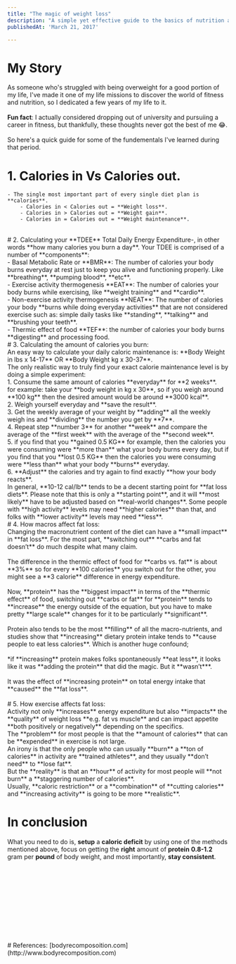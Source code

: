 ```yaml
---
title: "The magic of weight loss"
description: "A simple yet effective guide to the basics of nutrition and weight loss."
publishedAt: 'March 21, 2017'

---
```



# My Story
As someone who's struggled with being overweight for a good portion of my life, I've made it one of my life missions to discover the world of fitness and nutrition, so I dedicated a few years of my life to it.  
<br/>
**Fun fact**: I actually considered dropping out of university and pursuiing a career in fitness, but thankfully, these thoughts never got the best of me 😂​.
<br/>  
So here's a quick guide for some of the fundementals I've learned during that period.
<br/>




# 1. Calories in Vs Calories out.  
    - The single most important part of every single diet plan is **calories**.  
        - Calories in < Calories out = **Weight loss**.  
        - Calories in > Calories out = **Weight gain**.  
        - Calories in = Calories out = **Weight maintenance**.  
<br/>
# 2. Calculating your **TDEE**
         Total Daily Energy Expenditure-, in other words **how many calories you burn a day**.
        Your TDEE is comprised of a number of **components**:
            <br/>  
            - Basal Metabolic Rate or **BMR**:  
            The number of calories your body burns everyday at rest just to keep you alive and functioning properly. Like **breathing**, **pumping blood**, **etc**.  
            <br/>
            - Exercise activity thermogenesis **EAT**:  
            The number of calories your body burns while exercising, like **weight training** and **cardio**.
            <br/>
            - Non-exercise activity thermogenesis **NEAT**:  
            The number of calories your body **burns while doing everyday activities** that are not considered exercise such as:
            simple daily tasks like **standing**, **talking** and **brushing your teeth**.  
            <br/>
            - Thermic effect of food **TEF**:  
            the number of calories your body burns **digesting** and processing food.
<br/>
# 3. Calculating the amount of calories you burn:
    <br/>
         An easy way to calculate your daily caloric maintenance is:
    **Body Weight in lbs x 14-17**  OR **Body Weight kg  x 30-37**.
     <br/>
         The only realistic way to truly find your exact calorie maintenance level is by doing a simple experiment:
            <br/>
            1. Consume the same amount of calories **everyday** for **2 weeks**.
                <br/>
                for example: take your **body weight in kg x 30**, so if you weigh around **100 kg** then the desired amount would be around **3000 kcal**.
            <br/> 
            2. Weigh yourself everyday and **save the result**. 
            <br/> 
            3. Get the weekly average of your weight by **adding** all the weekly weigh ins and **dividing** the number you get by **7**.
            <br/> 
            4. Repeat step **number 3** for another **week** and compare the average of the **first week** with the average of the **second week**.
            <br/> 
            5. if you find that you **gained 0.5 KG** for example, then the calories you were consuming were **more than** what your body burns every day, but if you find that you **lost 0.5 KG** then the calories you were consuming were **less than** what your body **burns** everyday.
            <br/> 
            6. **Adjust** the calories and try again to find exactly **how your body reacts**.
            <br/> 
            In general, **10-12 cal/lb** tends to be a decent starting point for **fat loss diets**.  
            Please note that this is only a **starting point**, and it will **most likely** have to be adjusted based on **real-world changes**.  
            Some people with **high activity** levels may need **higher calories** than that, and folks with **lower activity** levels may need **less**.
<br/>  
# 4. How macros affect fat loss:
<br/>
   Changing the macronutrient content of the diet can have a **small impact** in **fat loss**.  
    For the most part, **switching out** **carbs and fat doesn’t** do much despite what many claim.
    <br/>
    <br/>    
    The difference in the thermic effect of food for **carbs vs. fat** is about **3%** so for every **100 calories** you switch out for the other, you might see a **3 calorie** difference in energy expenditure.
    <br/>
    <br/>  
    Now, **protein** has the **biggest impact** in terms of the **thermic effect** of food, switching out **carbs or fat** for **protein** tends to **increase**
    the energy outside of the equation, but you have to make
    pretty **large scale** changes for it to be particularly **significant**.  
    <br/>
    <br/>
    Protein also tends to be the most **filling** of all the macro-nutrients, and studies show that **increasing** dietary protein intake tends to **cause people to eat less calories**.  
    Which is another huge confound;
    <br/>
    <br/>
    *if **increasing** protein makes folks spontaneously **eat less**, it looks like it was **adding the protein** that did the magic. But it **wasn’t***.
    <br/>
    <br/>  
    It was the effect of **increasing protein** on total energy intake that **caused** the **fat loss**.
<br/>
<br/>
# 5. How exercise affects fat loss:  
    <br/>
    Activity not only **increases** energy expenditure but also **impacts** the **quality** of weight loss **e.g. fat vs muscle** and can impact appetite **both positively or negatively** depending on the specifics.  
    <br/>
    The **problem** for most people is that the **amount of calories** that can be **expended** in exercise is not large.  
    <br/>
    An irony is that the only people who can usually **burn** a **ton of calories** in activity are **trained athletes**, and they usually **don’t need** to **lose fat**.  
    <br/>
    But the **reality** is that an **hour** of activity for most people will **not burn** a **staggering number of calories**.  
    <br/>
    Usually, **caloric restriction** or a **combination** of **cutting calories** and **increasing activity** is going to be more **realistic**.
    <br/>

# In conclusion
 What you need to do is, **setup** a **caloric deficit** by using one of the methods mentioned above, focus on getting the **right** amount of **protein** **0.8-1.2** gram per **pound** of body weight, and most importantly, **stay consistent**.

<br/>
<br/>
<br/>
<br/>
<br/>
<br/>
<br/>
<br/>
<br/>
<br/>
# References:
[bodyrecomposoition.com](http://www.bodyrecomposition.com)